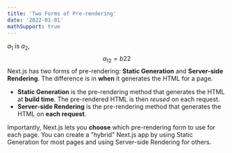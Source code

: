 ```yaml
---
title: 'Two Forms of Pre-rendering'
date: '2022-01-01'
mathSupport: true
---
```



$a_1$ is $a_2$, $$a_{12}=b{22}$$
Next.js has two forms of pre-rendering: **Static Generation** and **Server-side Rendering**. The difference is in **when** it generates the HTML for a page.

- **Static Generation** is the pre-rendering method that generates the HTML at **build time**. The pre-rendered HTML is then _reused_ on each request.
- **Server-side Rendering** is the pre-rendering method that generates the HTML on **each request**.

Importantly, Next.js lets you **choose** which pre-rendering form to use for each page. You can create a "hybrid" Next.js app by using Static Generation for most pages and using Server-side Rendering for others.

